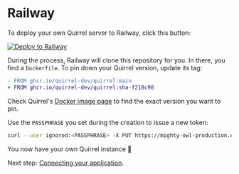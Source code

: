 # Railway

To deploy your own Quirrel server to Railway, click this button:

[![Deploy to Railway](https://railway.app/button.svg)](https://railway.app/new/template/quirrel)

During the process, Railway will clone this repository for you. In there, you find a `Dockerfile`. To pin down your Quirrel version, update its tag:

```diff
- FROM ghcr.io/quirrel-dev/quirrel:main
+ FROM ghcr.io/quirrel-dev/quirrel:sha-f218c98
```

Check Quirrel's [Docker image page](https://github.com/quirrel-dev/quirrel/pkgs/container/quirrel) to find the exact version you want to pin.

Use the `PASSPHRASE` you set during the creation to issue a new token:

```sh
curl --user ignored:<PASSPHRASE> -X PUT https://mighty-owl-production.up.railway.app/tokens/foo
```

You now have your own Quirrel instance 🥳

Next step: [Connecting your application](/deployment/connecting).
